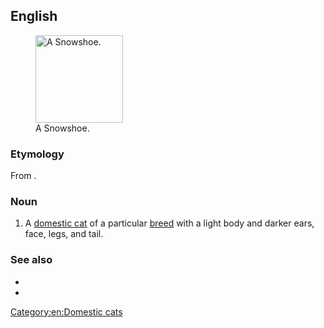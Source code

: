 {{also|snowshoe}}
==English==
[[File:SnowshoeCat.jpg|thumb|right|140px|A Snowshoe.]]

===Etymology===
From {{m|en|snowshoe}}.

===Noun===
{{en-noun}}

# A [[domestic cat]] of a particular [[breed]] with a light body and darker ears, face, legs, and tail.

===See also===
* {{pedia|Snowshoe (cat)}}
* {{commonslite|Category:Snowshoe (cat)}}

[[Category:en:Domestic cats]]